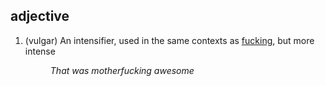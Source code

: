 == adjective ==

# (vulgar) An intensifier, used in the same contexts as [[fucking]], but more intense
#: ''That was motherfucking awesome''